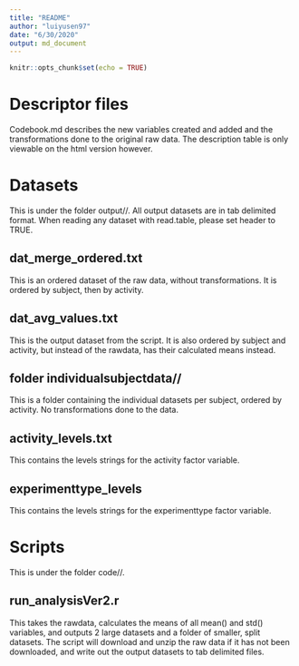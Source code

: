 ```yaml
---
title: "README"
author: "luiyusen97"
date: "6/30/2020"
output: md_document
---
```



```r
knitr::opts_chunk$set(echo = TRUE)
```

#  Descriptor files

Codebook.md describes the new variables created and added and the transformations done to the original raw data. The description table is only viewable on the html version however.

#  Datasets

This is under the folder output//. All output datasets are in tab delimited format. When reading any dataset with read.table, please set header to TRUE.

##  dat_merge_ordered.txt

This is an ordered dataset of the raw data, without transformations. It is ordered by subject, then by activity.

##  dat_avg_values.txt

This is the output dataset from the script. It is also ordered by subject and activity, but instead of the rawdata, has their calculated means instead.

##  folder individualsubjectdata//

This is a folder containing the individual datasets per subject, ordered by activity. No transformations done to the data.

## activity_levels.txt

This contains the levels strings for the activity factor variable.

##  experimenttype_levels

This contains the levels strings for the experimenttype factor variable.

#  Scripts

This is under the folder code//.

##  run_analysisVer2.r

This takes the rawdata, calculates the means of all mean() and std() variables, and outputs 2 large datasets and a folder of smaller, split datasets. The script will download and unzip the raw data if it has not been downloaded, and write out the output datasets to tab delimited files.